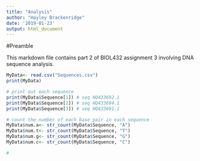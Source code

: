 ```yaml
---
title: "Analysis"
author: "Hayley Brackenridge"
date: '2019-01-23'
output: html_document
---
```

#Preamble
 
This markdown file contains part 2 of BIOL432 assignment 3 involving DNA sequence analysis.

```r
MyData<- read.csv("Sequences.csv")
print(MyData)

# print out each sequence
print(MyData$Sequence[1]) # seq HQ433692.1
print(MyData$Sequence[2]) # seq HQ433694.1
print(MyData$Sequence[3]) # seq HQ433691.1

# count the number of each base pair in each sequence
MyData$num.a<- str_count(MyData$Sequence, "A")
MyData$num.t<- str_count(MyData$Sequence, "T")
MyData$num.g<- str_count(MyData$Sequence, "G")
MyData$num.c<- str_count(MyData$Sequence, "C")

# 
```

